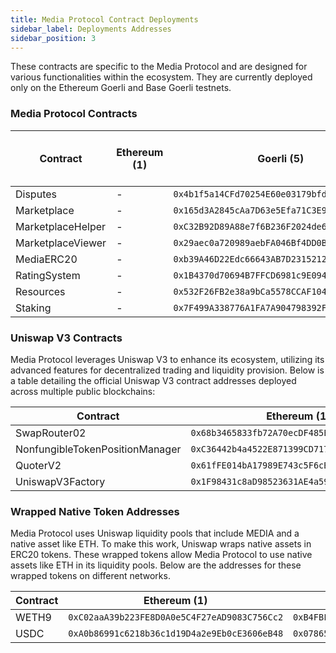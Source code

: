 ```yaml
---
title: Media Protocol Contract Deployments
sidebar_label: Deployments Addresses
sidebar_position: 3
---
```


These contracts are specific to the Media Protocol and are designed for various functionalities within the ecosystem. They are currently deployed only on the Ethereum Goerli and Base Goerli testnets. 

### Media Protocol Contracts

| Contract            | Ethereum (1) | Goerli (5)                                       | Optimism (10) | Binance Smart Chain (56) | Polygon (137) | Arbitrum (42161) | Base (8453) | Base Goerli (84531)                                  |
|---------------------|--------------|--------------------------------------------------|---------------|--------------------------|---------------|------------------|-------------|-----------------------------------------------------|
| Disputes            | -            | `0x4b1f5a14CFd70254E60e03179bfd23B41d05012C` | -             | -                        | -             | -                | -           | `0x4b1f5a14CFd70254E60e03179bfd23B41d05012C` |
| Marketplace         | -            | `0x165d3A2845cAa7D63e5Efa71C3E9B6061F9fBe1A` | -             | -                        | -             | -                | -           | `0x165d3A2845cAa7D63e5Efa71C3E9B6061F9fBe1A` |
| MarketplaceHelper   | -            | `0xC32B92D89A88e7f6B236F2024de68b1c0A6e45a4` | -             | -                        | -             | -                | -           | `0xC32B92D89A88e7f6B236F2024de68b1c0A6e45a4` |
| MarketplaceViewer   | -            | `0x29aec0a720989aebFA046Bf4DD0BE0768d313D17` | -             | -                        | -             | -                | -           | `0x29aec0a720989aebFA046Bf4DD0BE0768d313D17` |
| MediaERC20          | -            | `0xb39A46D22Edc66643AB7D23152123DE687Fa69bB` | -             | -                        | -             | -                | -           | `0xb39A46D22Edc66643AB7D23152123DE687Fa69bB` |
| RatingSystem        | -            | `0x1B4370d70694B7FFCD6981c9E094fE00faBC667e` | -             | -                        | -             | -                | -           | `0x1B4370d70694B7FFCD6981c9E094fE00faBC667e` |
| Resources           | -            | `0x532F26FB2e38a9bCa5578CCAF104CdfDFCd1FF2E` | -             | -                        | -             | -                | -           | `0x532F26FB2e38a9bCa5578CCAF104CdfDFCd1FF2E` |
| Staking             | -            | `0x7F499A338776A1FA7A904798392F7985252EFdCB` | -             | -                        | -             | -                | -           | `0x7F499A338776A1FA7A904798392F7985252EFdCB` |

### Uniswap V3 Contracts

Media Protocol leverages Uniswap V3 to enhance its ecosystem, utilizing its advanced features for decentralized trading and liquidity provision. Below is a table detailing the official Uniswap V3 contract addresses deployed across multiple public blockchains:

| Contract                      | Ethereum (1)                                       | Goerli (5)                                       | Optimism (10)                                   | Binance Smart Chain (56)                        | Polygon (137)                                   | Arbitrum (42161)                                | Base (8453)                                     | Base Goerli (84531)                             |
|-------------------------------|----------------------------------------------------|--------------------------------------------------|-------------------------------------------------|--------------------------------------------------|-------------------------------------------------|-------------------------------------------------|-------------------------------------------------|-------------------------------------------------|
| SwapRouter02                  | `0x68b3465833fb72A70ecDF485E0e4C7bD8665Fc45` | `0x68b3465833fb72A70ecDF485E0e4C7bD8665Fc45` | `0x68b3465833fb72A70ecDF485E0e4C7bD8665Fc45` | `0xB971eF87ede563556b2ED4b1C0b0019111Dd85d2` | `0x68b3465833fb72A70ecDF485E0e4C7bD8665Fc45` | `0x68b3465833fb72A70ecDF485E0e4C7bD8665Fc45` | `0x2626664c2603336E57B271c5C0b26F421741e481` | `0x8357227D4eDc78991Db6FDB9bD6ADE250536dE1d` |
| NonfungibleTokenPositionManager | `0xC36442b4a4522E871399CD717aBDD847Ab11FE88` | `0xC36442b4a4522E871399CD717aBDD847Ab11FE88` | `0xC36442b4a4522E871399CD717aBDD847Ab11FE88` | `0x7b8A01B39D58278b5DE7e48c8449c9f4F5170613` | `0xC36442b4a4522E871399CD717aBDD847Ab11FE88` | `0xC36442b4a4522E871399CD717aBDD847Ab11FE88` | `0x03a520b32C04BF3bEEf7BEb72E919cf822Ed34f1` | `0x3c61369ef0D1D2AFa70d8feC2F31C5D6Ce134F30` |
| QuoterV2                       | `0x61fFE014bA17989E743c5F6cB21bF9697530B21e` | `0x61fFE014bA17989E743c5F6cB21bF9697530B21e` | `0x61fFE014bA17989E743c5F6cB21bF9697530B21e` | `0x78D78E420Da98ad378D7799bE8f4AF69033EB077` | `0x61fFE014bA17989E743c5F6cB21bF9697530B21e` | `0x61fFE014bA17989E743c5F6cB21bF9697530B21e` | `0x3d4e44Eb1374240CE5F1B871ab261CD16335B76a` | `0xedf539058e28E5937dAef3f69cEd0b25fbE66Ae9` |
| UniswapV3Factory               | `0x1F98431c8aD98523631AE4a59f267346ea31F984` | `0x1F98431c8aD98523631AE4a59f267346ea31F984` | `0x1F98431c8aD98523631AE4a59f267346ea31F984` | `0xdB1d10011AD0Ff90774D0C6Bb92e5C5c8b4461F7` | `0x1F98431c8aD98523631AE4a59f267346ea31F984` | `0x1F98431c8aD98523631AE4a59f267346ea31F984` | `0x33128a8fC17869897dcE68Ed026d694621f6FDfD` | `0x9323c1d6D800ed51Bd7C6B216cfBec678B7d0BC2` |


### Wrapped Native Token Addresses

Media Protocol uses Uniswap liquidity pools that include MEDIA and a native asset like ETH. To make this work, Uniswap wraps native assets in ERC20 tokens. These wrapped tokens allow Media Protocol to use native assets like ETH in its liquidity pools. Below are the addresses for these wrapped tokens on different networks.


| Contract                     | Ethereum (1)                         | Goerli (5)                           | Optimism (10)                       | Binance Smart Chain (56)            | Polygon (137)                       | Arbitrum (42161)                    | Base (8453)                         | Base Goerli (84531)                 |
|------------------------------------|--------------------------------------|--------------------------------------|--------------------------------------|-------------------------------------|--------------------------------------|-------------------------------------|-------------------------------------|-------------------------------------|
| WETH9                              | `0xC02aaA39b223FE8D0A0e5C4F27eAD9083C756Cc2` | `0xB4FBF271143F4FBf7B91A5ded31805e42b2208d6` | `0x4200000000000000000000000000000000000006` | `0xbb4CdB9CBd36B01bD1cBaEBF2De08d9173bc095c` | `0x0d500B1d8E8eF31E21C99d1Db9A6444d3ADf1270` | `0x82aF49447D8a07e3bd95BD0d56f35241523fBab1` | `0x4200000000000000000000000000000000000006` | `0x4200000000000000000000000000000000000006` |
| USDC                               | `0xA0b86991c6218b36c1d19D4a2e9Eb0cE3606eB48` | `0x07865c6E87B9F70255377e024ace6630C1Eaa37F` | `0x0b2c639c533813f4aa9d7837caf62653d097ff85` | `0x8AC76a51cc950d9822D68b83fE1Ad97B32Cd580d` | `0x3c499c542cEF5E3811e1192ce70d8cC03d5c3359` | `0xaf88d065e77c8cC2239327C5EDb3A432268e5831` | `0x833589fCD6eDb6E08f4c7C32D4f71b54bdA02913` | `0xf175520c52418dfe19c8098071a252da48cd1c19` |